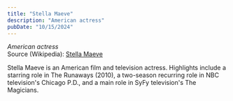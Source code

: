 ```yaml
---
title: "Stella Maeve"
description: "American actress"
pubDate: "10/15/2024"
---
```


*American actress*  
Source (Wikipedia): [Stella Maeve][1]

Stella Maeve is an American film and television actress. Highlights include a starring role in The Runaways (2010), a two-season recurring role in NBC television's Chicago P.D., and a main role in SyFy television's The Magicians.

[1]: https://en.wikipedia.org/wiki/Stella_Maeve
